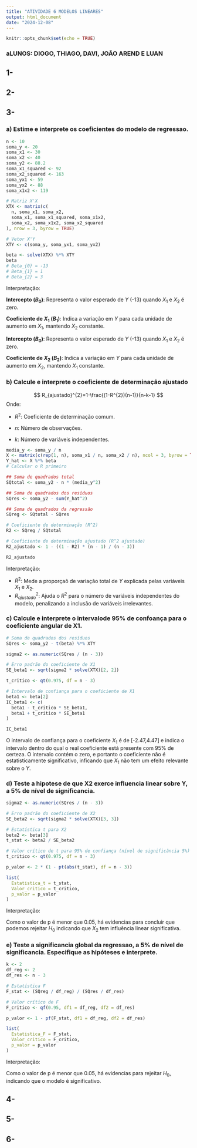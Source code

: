 ```yaml
---
title: "ATIVIDADE 6 MODELOS LINEARES"
output: html_document
date: "2024-12-08"
---
```


```r
knitr::opts_chunk$set(echo = TRUE)
```

### aLUNOS: DIOGO, THIAGO, DAVI, JOÃO AREND E LUAN


## 1- 

## 2-

## 3- 

### a) Estime e interprete os coeficientes do modelo de regressao.

```r
n <- 10
soma_y <- 20
soma_x1 <- 30
soma_x2 <- 40
soma_y2 <- 88.2
soma_x1_squared <- 92
soma_x2_squared <- 163
soma_yx1 <- 59
soma_yx2 <- 88
soma_x1x2 <- 119

# Matriz X'X
XTX <- matrix(c(
  n, soma_x1, soma_x2,
  soma_x1, soma_x1_squared, soma_x1x2,
  soma_x2, soma_x1x2, soma_x2_squared
), nrow = 3, byrow = TRUE)

# Vetor X'Y
XTY <- c(soma_y, soma_yx1, soma_yx2)

beta <- solve(XTX) %*% XTY
beta
# Beta_{0} = -13
# Beta_{1} = 1
# Beta_{2} = 3
```
Interpretação:

**Intercepto ($B_{0})$**: Representa o valor esperado de $Y$ (-13) quando $X_{1}$ e $X_{2}$ é zero.

**Coeficiente de $X_{1}$ ($B_{1}$)**: Indica a variação em $Y$ para cada unidade de aumento em $X_{1}$, mantendo $X_{2}$ constante.

**Intercepto ($B_{0})$**: Representa o valor esperado de $Y$ (-13) quando $X_{1}$ e $X_{2}$ é zero.

**Coeficiente de $X_{2}$ ($B_{2}$)**: Indica a variação em $Y$ para cada unidade de aumento em $X_{2}$, mantendo $X_{1}$ constante.

### b) Calcule e interprete o coeficiente de determinação ajustado

$$
R_{ajustado}^{2}=1-\frac{(1-R^{2})(n-1)}{n-k-1}
$$
Onde:

- $R^{2}$: Coeficiente de determinação comum.

- $n$: Número de observações.

- $k$: Número de variáveis independentes.

````r
media_y <- soma_y / n
X <- matrix(c(rep(1, n), soma_x1 / n, soma_x2 / n), ncol = 3, byrow = TRUE)
Y_hat <- X %*% beta
# Calcular o R primeiro

## Soma de quadrados total 
SQtotal <- soma_y2 - n * (media_y^2)

## Soma de quadrados dos resíduos 
SQres <- soma_y2 - sum(Y_hat^2)

## Soma de quadrados da regressão 
SQreg <- SQtotal - SQres

# Coeficiente de determinação (R^2)
R2 <- SQreg / SQtotal

# Coeficiente de determinação ajustado (R^2 ajustado)
R2_ajustado <- 1 - ((1 - R2) * (n - 1) / (n - 3))

R2_ajustado
````
Interpretação:

- $R^{2}:$ Mede a proporçaõ de variação total de $Y$ explicada pelas variáveis $X_{1}$ e $X_{2}$.
- $R_{ajustado}^{2}:$ Ajuda o $R^{2}$ para o número de variáveis independentes do modelo, penalizando a inclusão de variáveis irrelevantes.

### c) Calcule e interprete o intervalode 95% de confoança para o coeficiente angular de X1.

````R
# Soma de quadrados dos resíduos 
SQres <- soma_y2 - t(beta) %*% XTY

sigma2 <- as.numeric(SQres / (n - 3))

# Erro padrão do coeficiente de X1
SE_beta1 <- sqrt(sigma2 * solve(XTX)[2, 2])

t_critico <- qt(0.975, df = n - 3)

# Intervalo de confiança para o coeficiente de X1
beta1 <- beta[2]
IC_beta1 <- c(
  beta1 - t_critico * SE_beta1,
  beta1 + t_critico * SE_beta1
)

IC_beta1
````
O intervalo de confiança para o coeficiente $X_{1}$ é de [-2.47,4.47] e indica o intervalo dentro do qual o real coeficiente está presente com 95% de certeza.
O intervalo contém o zero, e portanto o coeficiente não é estatisticamente significativo, inficando que $X_{1}$ não tem um efeito relevante sobre o $Y$.

### d) Teste a hipotese de que X2 exerce influencia linear sobre Y, a 5% de nível de significancia.

````r
sigma2 <- as.numeric(SQres / (n - 3)) 

# Erro padrão do coeficiente de X2
SE_beta2 <- sqrt(sigma2 * solve(XTX)[3, 3])

# Estatística t para X2
beta2 <- beta[3] 
t_stat <- beta2 / SE_beta2

# Valor crítico de t para 95% de confiança (nível de significância 5%)
t_critico <- qt(0.975, df = n - 3)

p_valor <- 2 * (1 - pt(abs(t_stat), df = n - 3))

list(
  Estatistica_t = t_stat,
  Valor_critico = t_critico,
  p_valor = p_valor
)

````
Interpretação:

Como o valor de p é menor que 0.05, há evidencias para concluir que podemos rejeitar $H_{0}$ indicando que $X_{2}$ tem influência linear significativa.

### e) Teste a significancia global da regressao, a 5% de nível de significancia. Especifique as hipóteses e interprete.

````R
k <- 2 
df_reg <- 2
df_res <- n - 3

# Estatística F
F_stat <- (SQreg / df_reg) / (SQres / df_res)

# Valor crítico de F
F_critico <- qf(0.95, df1 = df_reg, df2 = df_res)

p_valor <- 1 - pf(F_stat, df1 = df_reg, df2 = df_res)

list(
  Estatistica_F = F_stat,
  Valor_critico = F_critico,
  p_valor = p_valor
)

````

Interpretação:

Como o valor de p é menor que 0.05, há evidencias para rejeitar $H_{0}$, indicando que o modelo é significativo.

## 4- 

## 5-

## 6- 
